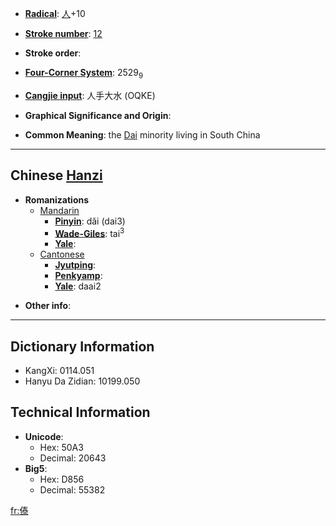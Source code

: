 * '''[[Wiktionary:Chinese radical index| Radical]]''': [[Wiktionary:Chinese radical index 人|人]]+10

* '''[[Wiktionary:Chinese total strokes index|Stroke number]]''': [[Wiktionary:Chinese total strokes index 12|12]]

* '''Stroke order''': 

* '''[[Wiktionary:Chinese four corner index|Four-Corner System]]''': 2529<sub>9</sub>

* '''[[Wiktionary:Chinese Cangjie index|Cangjie input]]''': 人手大水 (OQKE)

* '''Graphical Significance and Origin''': 

* '''Common Meaning''': the [[Dai]] minority living in South China

----

== Chinese [[Hanzi]] ==

* '''Romanizations'''
** [[Mandarin]]
*** '''[[Pinyin]]''': dǎi (dai3)
*** '''[[Wade-Giles]]''': tai<sup>3</sup>
*** '''[[Yale]]''': 
**[[Cantonese]]
***'''[[Jyutping]]''':
***'''[[Penkyamp]]''': 
***'''[[Yale]]''': daai2

* '''Other info''': 

----

== Dictionary Information ==

* KangXi: 0114.051
* Hanyu Da Zidian: 10199.050

== Technical Information ==

* '''Unicode''':
** Hex: 50A3
** Decimal: 20643
* '''Big5''':
** Hex: D856
** Decimal: 55382

[[fr:傣]]